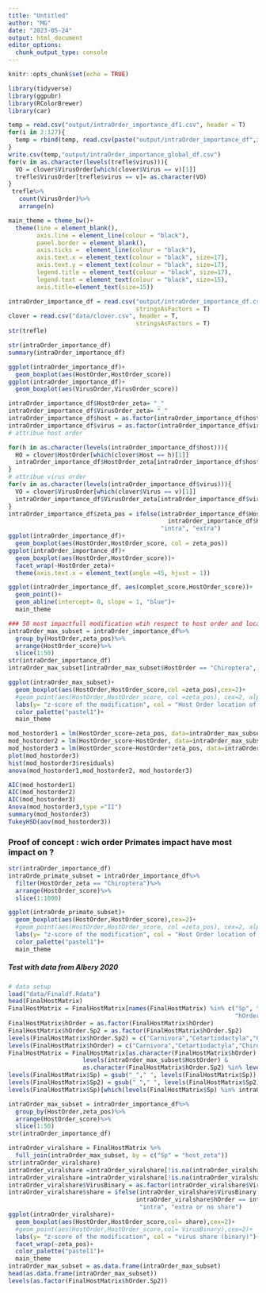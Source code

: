 ```yaml
---
title: "Untitled"
author: "MG"
date: "2023-05-24"
output: html_document
editor_options: 
  chunk_output_type: console
---
```


```r
knitr::opts_chunk$set(echo = TRUE)
```

```r
library(tidyverse)
library(ggpubr)
library(RColorBrewer)
library(car)
```

```r
temp = read.csv("output/intraOrder_importance_df1.csv", header = T)
for(i in 2:127){
  temp = rbind(temp, read.csv(paste("output/intraOrder_importance_df",i,".csv",sep = ""), header = T))
}
write.csv(temp,"output/intraOrder_importance_global_df.csv")
for(v in as.character(levels(trefle$virus))){
  VO = clover$VirusOrder[which(clover$Virus == v)[1]]
  trefle$VirusOrder[trefle$virus == v]= as.character(VO)
}
 trefle%>%
   count(VirusOrder)%>%
   arrange(n)
```

```r
main_theme = theme_bw()+
  theme(line = element_blank(), 
        axis.line = element_line(colour = "black"),
        panel.border = element_blank(),
        axis.ticks =  element_line(colour = "black"),
        axis.text.x = element_text(colour = "black", size=17),
        axis.text.y = element_text(colour = "black", size=17),
        legend.title = element_text(colour = "black", size=17),
        legend.text = element_text(colour = "black", size=15),
        axis.title=element_text(size=15))
```

```r
intraOrder_importance_df = read.csv("output/intraOrder_importance_df.csv", header = T,
                                    stringsAsFactors = T)
clover = read.csv("data/clover.csv", header = T,
                                    stringsAsFactors = T)
str(trefle)

str(intraOrder_importance_df)
summary(intraOrder_importance_df)

ggplot(intraOrder_importance_df)+
  geom_boxplot(aes(HostOrder,HostOrder_score))
ggplot(intraOrder_importance_df)+
  geom_boxplot(aes(VirusOrder,VirusOrder_score))

intraOrder_importance_df$HostOrder_zeta= "_"
intraOrder_importance_df$VirusOrder_zeta= "_"
intraOrder_importance_df$host = as.factor(intraOrder_importance_df$host)
intraOrder_importance_df$virus = as.factor(intraOrder_importance_df$virus)
# attribue host order

for(h in as.character(levels(intraOrder_importance_df$host))){
  HO = clover$HostOrder[which(clover$Host == h)[1]]
  intraOrder_importance_df$HostOrder_zeta[intraOrder_importance_df$host == h]= as.character(HO)
}
# attribue virus order
for(v in as.character(levels(intraOrder_importance_df$virus))){
  VO = clover$VirusOrder[which(clover$Virus == v)[1]]
  intraOrder_importance_df$VirusOrder_zeta[intraOrder_importance_df$virus == v]= as.character(VO)
}
intraOrder_importance_df$zeta_pos = ifelse(intraOrder_importance_df$HostOrder==
                                             intraOrder_importance_df$HostOrder_zeta,
                                           "intra", "extra")
ggplot(intraOrder_importance_df)+
  geom_boxplot(aes(HostOrder,HostOrder_score, col = zeta_pos))
ggplot(intraOrder_importance_df)+
  geom_boxplot(aes(HostOrder,HostOrder_score))+
  facet_wrap(~HostOrder_zeta)+
  theme(axis.text.x = element_text(angle =45, hjust = 1))
```

```r
ggplot(intraOrder_importance_df, aes(complet_score,HostOrder_score))+
  geom_point()+
  geom_abline(intercept= 0, slope = 1, "blue")+
  main_theme
```

```r

### 50 most impactfull modification wtih respect to host order and location of impacte (intra or extra order)
intraOrder_max_subset = intraOrder_importance_df%>%
  group_by(HostOrder,zeta_pos)%>%
  arrange(HostOrder_score)%>%
  slice(1:50)
str(intraOrder_importance_df)
intraOrder_max_subset[intraOrder_max_subset$HostOrder == "Chiroptera",]

ggplot(intraOrder_max_subset)+
  geom_boxplot(aes(HostOrder,HostOrder_score,col =zeta_pos),cex=2)+
  #geom_point(aes(HostOrder,HostOrder_score, col =zeta_pos), cex=2, alpha = 0.2)+
  labs(y= "z-score of the modification", col = "Host Order location of impact")+
  color_palette("pastel1")+
  main_theme

mod_hostorder1 = lm(HostOrder_score~zeta_pos, data=intraOrder_max_subset)
mod_hostorder2 = lm(HostOrder_score~HostOrder, data=intraOrder_max_subset)
mod_hostorder3 = lm(HostOrder_score~HostOrder*zeta_pos, data=intraOrder_max_subset)
plot(mod_hostorder3)
hist(mod_hostorder3$residuals)
anova(mod_hostorder1,mod_hostorder2, mod_hostorder3)

AIC(mod_hostorder1)
AIC(mod_hostorder2)
AIC(mod_hostorder3)
Anova(mod_hostorder3,type ="II")
summary(mod_hostorder3)
TukeyHSD(aov(mod_hostorder3))
```
### Proof of concept : wich order Primates impact have most impact on ?
```r
str(intraOrder_importance_df)
intraOrde_primate_subset = intraOrder_importance_df%>%
  filter(HostOrder_zeta == "Chiroptera")%>%
  arrange(HostOrder_score)%>%
  slice(1:1000)

ggplot(intraOrde_primate_subset)+
  geom_boxplot(aes(HostOrder,HostOrder_score),cex=2)+
  #geom_point(aes(HostOrder,HostOrder_score, col =zeta_pos), cex=2, alpha = 0.2)+
  labs(y= "z-score of the modification", col = "Host Order location of impact")+
  color_palette("pastel1")+
  main_theme


```




##### Test with data from Albery 2020
```r
# data setup
load("data/Finaldf.Rdata")
head(FinalHostMatrix)
FinalHostMatrix = FinalHostMatrix[names(FinalHostMatrix) %in% c("Sp", "Sp2","hOrder.Sp2",
                                                                "hOrder","VirusBinary","Phylo")]
FinalHostMatrix$hOrder = as.factor(FinalHostMatrix$hOrder)
FinalHostMatrix$hOrder.Sp2 = as.factor(FinalHostMatrix$hOrder.Sp2)
levels(FinalHostMatrix$hOrder.Sp2) = c("Carnivora","Cetartiodactyla","Chiroptera","a","b","Lagomorpha","Perissodactyla","c","Primates","d","Rodentia")
levels(FinalHostMatrix$hOrder) = c("Carnivora","Cetartiodactyla","Chiroptera","a","b","Lagomorpha","Perissodactyla","c","Primates","d","Rodentia")
FinalHostMatrix = FinalHostMatrix[as.character(FinalHostMatrix$hOrder) %in% 
                     levels(intraOrder_max_subset$HostOrder) &
                     as.character(FinalHostMatrix$hOrder.Sp2) %in% levels(intraOrder_max_subset$HostOrder),]
levels(FinalHostMatrix$Sp) = gsub("_"," ", levels(FinalHostMatrix$Sp))
levels(FinalHostMatrix$Sp2) = gsub("_"," ", levels(FinalHostMatrix$Sp2))
levels(FinalHostMatrix$Sp)[which(levels(FinalHostMatrix$Sp) %in% intraOrder_max_subset$host_zeta)]

intraOrder_max_subset = intraOrder_importance_df%>%
  group_by(HostOrder,zeta_pos)%>%
  arrange(HostOrder_score)%>%
  slice(1:50)
str(intraOrder_importance_df)

intraOrder_viralshare = FinalHostMatrix %>%
  full_join(intraOrder_max_subset, by = c("Sp" = "host_zeta"))
str(intraOrder_viralshare)
intraOrder_viralshare =intraOrder_viralshare[!is.na(intraOrder_viralshare$HostOrder_score),]
intraOrder_viralshare =intraOrder_viralshare[!is.na(intraOrder_viralshare$VirusBinary),]
intraOrder_viralshare$VirusBinary = as.factor(intraOrder_viralshare$VirusBinary)
intraOrder_viralshare$share = ifelse(intraOrder_viralshare$VirusBinary == 1 &
                                    intraOrder_viralshare$hOrder == intraOrder_viralshare$hOrder.Sp2,
                                     "intra", "extra or no share")
ggplot(intraOrder_viralshare)+
  geom_boxplot(aes(HostOrder,HostOrder_score,col= share),cex=2)+
  #geom_point(aes(HostOrder,HostOrder_score,col= VirusBinary),cex=2)+
  labs(y= "z-score of the modification", col = "virus share (binary)")+
  facet_wrap(~zeta_pos)+
  color_palette("pastel1")+
  main_theme
intraOrder_max_subset = as.data.frame(intraOrder_max_subset)
head(as.data.frame(intraOrder_max_subset))
levels(as.factor(FinalHostMatrix$hOrder.Sp2))

```


